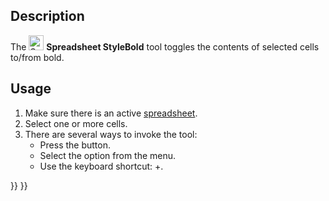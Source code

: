 <languages/>

{{Docnav
|[[Spreadsheet_AlignBottom|Align Bottom]]
|[[Spreadsheet_StyleItalic|Style Italic]]
|[[Spreadsheet_Workbench|Spreadsheet]]
|IconL=Spreadsheet_AlignBottom.svg
|IconR=Spreadsheet_StyleItalic.svg
|IconC=Workbench_Spreadsheet.svg
}}

{{GuiCommand
|Name=Spreadsheet StyleBold
|MenuLocation=Spreadsheet → Styles → Bold text
|Workbenches=[[Spreadsheet_Workbench|Spreadsheet]]
|Shortcut={{KEY|Ctrl}}+{{KEY|B}}
|Version=0.17
}}

==Description==

The [[File:Spreadsheet_StyleBold.svg|24px]] '''Spreadsheet StyleBold''' tool toggles the contents of selected cells to/from bold.

==Usage==

# Make sure there is an active [[Spreadsheet_CreateSheet|spreadsheet]].
# Select one or more cells.
# There are several ways to invoke the tool:
#* Press the {{Button|[[File:Spreadsheet_StyleBold.svg|16px]] [[Spreadsheet_StyleBold|Bold text]]}} button.
#* Select the {{MenuCommand|Spreadsheet → Styles → [[File:Spreadsheet_StyleBold.svg|16px]] Bold text}} option from the menu.
#* Use the keyboard shortcut: {{KEY|Ctrl}}+{{KEY|B}}. {{Version|1.1}}


{{Docnav
|[[Spreadsheet_AlignBottom|Align Bottom]]
|[[Spreadsheet_StyleItalic|Style Italic]]
|[[Spreadsheet_Workbench|Spreadsheet]]
|IconL=Spreadsheet_AlignBottom.svg
|IconR=Spreadsheet_StyleItalic.svg
|IconC=Workbench_Spreadsheet.svg
}}

{{Spreadsheet_Tools_navi{{#translation:}}}}
{{Userdocnavi{{#translation:}}}}